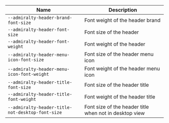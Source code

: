 
| Name | Description |
| --- | --- |
| `--admiralty-header-brand-font-size` | Font weight of the header brand |
| `--admiralty-header-font-size` | Font size of the header |
| `--admiralty-header-font-weight` | Font weight of the header |
| `--admiralty-header-menu-icon-font-size` | Font size of the header menu icon |
| `--admiralty-header-menu-icon-font-weight` | Font weight of the header menu icon |
| `--admiralty-header-title-font-size` | Font size of the header title |
| `--admiralty-header-title-font-weight` | Font weight of the header title |
| `--admiralty-header-title-not-desktop-font-size` | Font size of the header title when not in desktop view |


